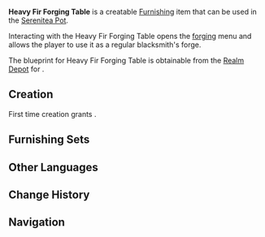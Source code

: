 {{Furnishing Infobox
|id             = 374303
|image          = Item Heavy Fir Forging Table.png
|category       = Outdoor Furnishing
|subcategory    = Table
|rarity         = 3
|adeptal_energy = 60
|load           = 35
|reduced_load   = 24
|description    = A long and sturdy fir table with all manner of forging tools on it.<br />The many weapons built upon this table were each a coalescence of the blood and sweat of the one who smithed them.
|blueprint      = [[Realm Depot]]
|interaction    = Forging
}}
'''Heavy Fir Forging Table''' is a creatable [[Furnishing]] item that can be used in the [[Serenitea Pot]].

Interacting with the Heavy Fir Forging Table opens the [[forging]] menu and allows the player to use it as a regular blacksmith's forge.

The blueprint for Heavy Fir Forging Table is obtainable from the [[Realm Depot]] for {{Item|Realm Currency|24|x=160}}.

==Creation==
First time creation grants {{Item|Trust|24|x=60}}.
{{Recipe
|type = Creation
|time = 14h
|Fir Wood = 12
|Fabric = 4
|sort = Fir Wood,Fabric
}}

==Furnishing Sets==
{{Craft Usage}}

==Other Languages==
{{Other Languages|default_hidden = 1
|en      = Heavy Fir Forging Table
|zhs     = 重型杉木锻造桌
|zhs_rm  = Zhòngxíng Shānmù Duànzào Zhuō
|zht     = 重型杉木鍛造桌
|zht_rm  = Zhòngxíng Shānmù Duànzào Zhuō
|ja      = 硬い杉のテーブル
|ja_rm   = Katai Sugi no Teeburu
|ko      = 무거운 삼나무 단조대
|ko_rm   = 
|es      = Mesa de forja pesada de abeto
|fr      = Table de forge en épicéa massif
|ru      = Тяжёлый ковочный стол из пихты
|th      = โต๊ะตีเหล็กจากไม้สนหนาม
|th_rm   = 
|vi      = Bệ Đúc Hạng Nặng
|de      = Massiver Schmiedetisch aus Tannenholz
|id      = Meja Tempa Berat dari Kayu Fir
|pt      = Mesa de Forja de Abeto Pesada
}}

==Change History==
{{Change History|1.5}}

==Navigation==
{{Furnishing Navbox/Exterior|Outdoor Furnishing}}